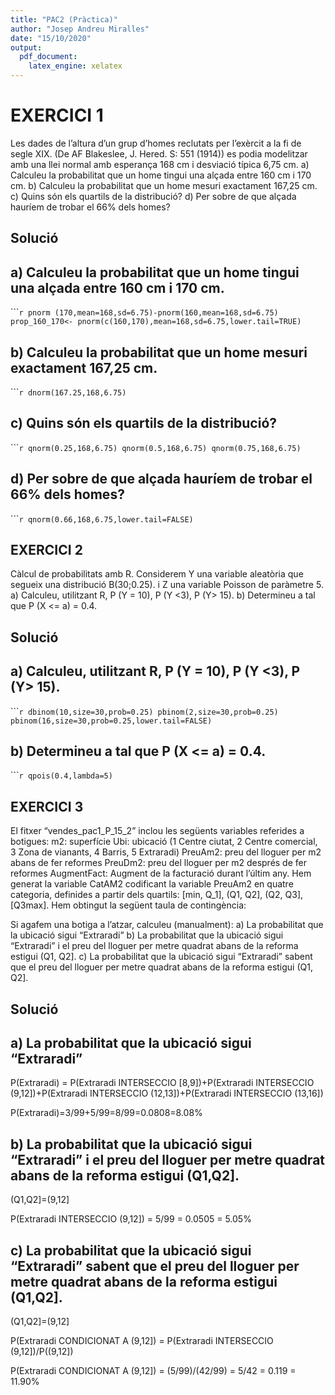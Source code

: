 ---
title: "PAC2 (Pràctica)"
author: "Josep Andreu Miralles"
date: "15/10/2020"
output:
  pdf_document:
    latex_engine: xelatex
---

# EXERCICI 1

Les dades de l'altura d'un grup d'homes reclutats per l'exèrcit a la fi de segle
XIX. (De AF Blakeslee, J. Hered. S: 551 (1914)) es podia modelitzar amb una llei
normal amb esperança 168 cm i desviació típica 6,75 cm.
a) Calculeu la probabilitat que un home tingui una alçada entre 160 cm i 170 cm.
b) Calculeu la probabilitat que un home mesuri exactament 167,25 cm.
c) Quins són els quartils de la distribució?
d) Per sobre de que alçada hauríem de trobar el 66% dels homes?

## Solució

## a) Calculeu la probabilitat que un home tingui una alçada entre 160 cm i 170 cm.

``````{r}
pnorm (170,mean=168,sd=6.75)-pnorm(160,mean=168,sd=6.75)
prop_160_170<- pnorm(c(160,170),mean=168,sd=6.75,lower.tail=TRUE)
```

## b) Calculeu la probabilitat que un home mesuri exactament 167,25 cm.

``````{r}
dnorm(167.25,168,6.75)
```

## c) Quins són els quartils de la distribució?

``````{r}
qnorm(0.25,168,6.75)
qnorm(0.5,168,6.75)
qnorm(0.75,168,6.75)
```

## d) Per sobre de que alçada hauríem de trobar el 66% dels homes?

``````{r}
qnorm(0.66,168,6.75,lower.tail=FALSE)
```

## EXERCICI 2

Càlcul de probabilitats amb R. Considerem Y una variable aleatòria que segueix
una distribució B(30;0.25). i Z una variable Poisson de paràmetre 5.
a) Calculeu, utilitzant R, P (Y = 10), P (Y <3), P (Y> 15).
b) Determineu a tal que P (X <= a) = 0.4.

## Solució

## a) Calculeu, utilitzant R, P (Y = 10), P (Y <3), P (Y> 15).

``````{r}
dbinom(10,size=30,prob=0.25)
pbinom(2,size=30,prob=0.25)
pbinom(16,size=30,prob=0.25,lower.tail=FALSE)
```

## b) Determineu a tal que P (X <= a) = 0.4.

``````{r}
qpois(0.4,lambda=5)
```

## EXERCICI 3

El fitxer "vendes_pac1_P_15_2" inclou les següents variables referides a
botigues:
m2: superfície
Ubi: ubicació (1 Centre ciutat, 2 Centre comercial, 3 Zona de vianants, 4 Barris, 5
Extraradi)
PreuAm2: preu del lloguer per m2 abans de fer reformes
PreuDm2: preu del lloguer per m2 després de fer reformes
AugmentFact: Augment de la facturació durant l'últim any.
Hem generat la variable CatAM2 codificant la variable PreuAm2 en quatre categoria,
definides a partir dels quartils: [min, Q_1], (Q1, Q2], (Q2, Q3], [Q3max]. Hem obtingut
la següent taula de contingència:

Si agafem una botiga a l'atzar, calculeu (manualment):
a) La probabilitat que la ubicació sigui "Extraradi"
b) La probabilitat que la ubicació sigui "Extraradi" i el preu del lloguer per metre
quadrat abans de la reforma estigui (Q1, Q2].
c) La probabilitat que la ubicació sigui "Extraradi" sabent que el preu del lloguer
per metre quadrat abans de la reforma estigui (Q1, Q2].

## Solució

## a) La probabilitat que la ubicació sigui "Extraradi"

P(Extraradi) = P(Extraradi INTERSECCIO [8,9])+P(Extraradi INTERSECCIO (9,12])+P(Extraradi INTERSECCIO (12,13])+P(Extraradi INTERSECCIO (13,16])

P(Extraradi)=3/99+5/99=8/99=0.0808=8.08%

## b) La probabilitat que la ubicació sigui "Extraradi" i el preu del lloguer per metre quadrat abans de la reforma estigui (Q1,Q2].

(Q1,Q2]=(9,12]

P(Extraradi INTERSECCIO (9,12]) = 5/99 = 0.0505 = 5.05%

## c) La probabilitat que la ubicació sigui "Extraradi" sabent que el preu del lloguer per metre quadrat abans de la reforma estigui (Q1,Q2].

(Q1,Q2]=(9,12]

P(Extraradi CONDICIONAT A (9,12]) = P(Extraradi INTERSECCIO (9,12])/P((9,12])

P(Extraradi CONDICIONAT A (9,12]) = (5/99)/(42/99) = 5/42 = 0.119 = 11.90%
